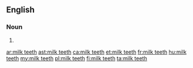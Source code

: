 ==English==

===Noun===
{{head|en|noun plural form|head=[[milk]] [[teeth]]}}

# {{plural of|milk tooth|lang=en}}

[[ar:milk teeth]]
[[ast:milk teeth]]
[[ca:milk teeth]]
[[et:milk teeth]]
[[fr:milk teeth]]
[[hu:milk teeth]]
[[my:milk teeth]]
[[pl:milk teeth]]
[[fi:milk teeth]]
[[ta:milk teeth]]